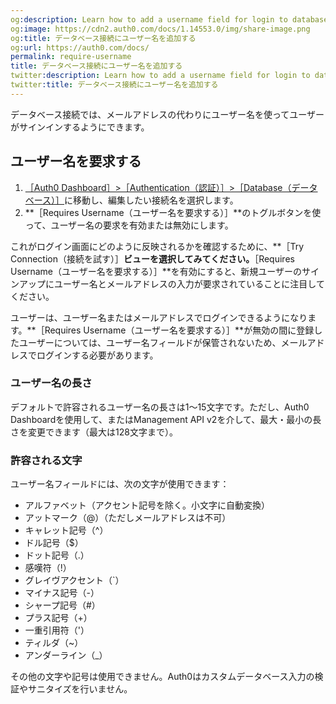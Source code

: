 ```yaml
---
og:description: Learn how to add a username field for login to database connections.
og:image: https://cdn2.auth0.com/docs/1.14553.0/img/share-image.png
og:title: データベース接続にユーザー名を追加する
og:url: https://auth0.com/docs/
permalink: require-username
title: データベース接続にユーザー名を追加する
twitter:description: Learn how to add a username field for login to database connections.
twitter:title: データベース接続にユーザー名を追加する
---
```


データベース接続では、メールアドレスの代わりにユーザー名を使ってユーザーがサインインするようにできます。

## ユーザー名を要求する

1. [［Auth0 Dashboard］>［Authentication（認証）］>［Database（データベース）］](%24%7Bmanage_url%7D/#/connections/database)に移動し、編集したい接続名を選択します。
2. **［Requires Username（ユーザー名を要求する）］**のトグルボタンを使って、ユーザー名の要求を有効または無効にします。

これがログイン画面にどのように反映されるかを確認するために、**［Try Connection（接続を試す）］**ビューを選択してみてください。**［Requires Username（ユーザー名を要求する）］**を有効にすると、新規ユーザーのサインアップにユーザー名とメールアドレスの入力が要求されていることに注目してください。

ユーザーは、ユーザー名またはメールアドレスでログインできるようになります。**［Requires Username（ユーザー名を要求する）］**が無効の間に登録したユーザーについては、ユーザー名フィールドが保管されないため、メールアドレスでログインする必要があります。

### ユーザー名の長さ

デフォルトで許容されるユーザー名の長さは1～15文字です。ただし、Auth0 Dashboardを使用して、またはManagement API v2を介して、最大・最小の長さを変更できます（最大は128文字まで）。

### 許容される文字

ユーザー名フィールドには、次の文字が使用できます：

* アルファベット（アクセント記号を除く。小文字に自動変換）
* アットマーク（@）（ただしメールアドレスは不可）
* キャレット記号（^）
* ドル記号（$）
* ドット記号（.）
* 感嘆符（!）
* グレイヴアクセント（\`）
* マイナス記号（-）
* シャープ記号（#）
* プラス記号（+）
* 一重引用符（'）
* ティルダ（~）
* アンダーライン（_）

その他の文字や記号は使用できません。Auth0はカスタムデータベース入力の検証やサニタイズを行いません。
